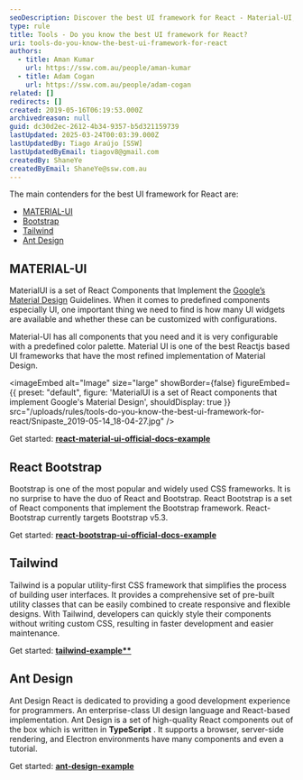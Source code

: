 ```yaml
---
seoDescription: Discover the best UI framework for React - Material-UI, Bootstrap, Tailwind, and Ant Design.
type: rule
title: Tools - Do you know the best UI framework for React?
uri: tools-do-you-know-the-best-ui-framework-for-react
authors:
  - title: Aman Kumar
    url: https://ssw.com.au/people/aman-kumar
  - title: Adam Cogan
    url: https://ssw.com.au/people/adam-cogan
related: []
redirects: []
created: 2019-05-16T06:19:53.000Z
archivedreason: null
guid: dc30d2ec-2612-4b34-9357-b5d321159739
lastUpdated: 2025-03-24T00:03:39.000Z
lastUpdatedBy: Tiago Araújo [SSW]
lastUpdatedByEmail: tiagov8@gmail.com
createdBy: ShaneYe
createdByEmail: ShaneYe@ssw.com.au
---
```


The main contenders for the best UI framework for React are:
* [MATERIAL-UI](https://material-ui.com/)
* [Bootstrap](https://getbootstrap.com/)
* [Tailwind](https://tailwindcss.com/)
* [Ant Design](https://ant.design/)

## MATERIAL-UI

MaterialUI is a set of React Components that Implement the [Google’s Material Design](https://material.io/guidelines/material-design/introduction.html) Guidelines. When it comes to predefined components especially UI, one important thing we need to find is how many UI widgets are available and whether these can be customized with configurations.

Material-UI has all components that you need and it is very configurable with a predefined color palette. Material UI is one of the best Reactjs based UI frameworks that have the most refined implementation of Material Design.


<imageEmbed
  alt="Image"
  size="large"
  showBorder={false}
  figureEmbed={{
    preset: "default",
    figure: 'MaterialUI is a set of React components that implement Google\'s Material Design',
    shouldDisplay: true
  }}
  src="/uploads/rules/tools-do-you-know-the-best-ui-framework-for-react/Snipaste_2019-05-14_18-04-27.jpg"
/>

Get started: **[react-material-ui-official-docs-example](https://stackblitz.com/edit/react-material-ui-official-docs-example)**

## React Bootstrap

Bootstrap is one of the most popular and widely used CSS frameworks. It is no surprise to have the duo of React and Bootstrap. React Bootstrap is a set of React components that implement the Bootstrap framework. React-Bootstrap currently targets Bootstrap v5.3.

Get started: **[react-bootstrap-ui-official-docs-example](https://stackblitz.com/edit/react-bootstrap-examples)**

## Tailwind

Tailwind is a popular utility-first CSS framework that simplifies the process of building user interfaces. It provides a comprehensive set of pre-built utility classes that can be easily combined to create responsive and flexible designs. With Tailwind, developers can quickly style their components without writing custom CSS, resulting in faster development and easier maintenance.

Get started: **[tailwind-example**](https://tailwindcss.com/docs/utility-first)**

## Ant Design

Ant Design React is dedicated to providing a good development experience for programmers. An enterprise-class UI design language and React-based implementation. Ant Design is a set of high-quality React components out of the box which is written in **TypeScript** . It supports a browser, server-side rendering, and Electron environments have many components and even a tutorial.

Get started: **[ant-design-example](https://codesandbox.io/s/wk04r016q8?from-embed)**
